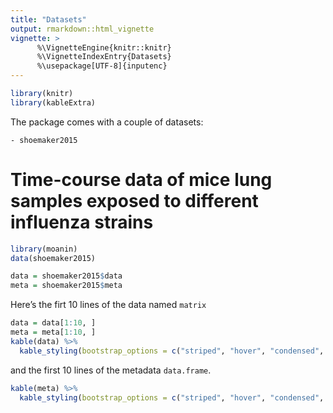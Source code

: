 ```yaml
---
title: "Datasets"
output: rmarkdown::html_vignette
vignette: >
      %\VignetteEngine{knitr::knitr}
      %\VignetteIndexEntry{Datasets}
      %\usepackage[UTF-8]{inputenc}
---
```


```r
library(knitr)
library(kableExtra)
```

The package comes with a couple of datasets:

    - shoemaker2015

# Time-course data of mice lung samples exposed to different influenza strains

```r
library(moanin)
data(shoemaker2015)

data = shoemaker2015$data
meta = shoemaker2015$meta
```

Here's the firt 10 lines of the data named `matrix`
```r
data = data[1:10, ]
meta = meta[1:10, ]
kable(data) %>%
  kable_styling(bootstrap_options = c("striped", "hover", "condensed", "responsive"))
```

and the first 10 lines of the metadata `data.frame`.
```r
kable(meta) %>%
  kable_styling(bootstrap_options = c("striped", "hover", "condensed", "responsive"))
```

